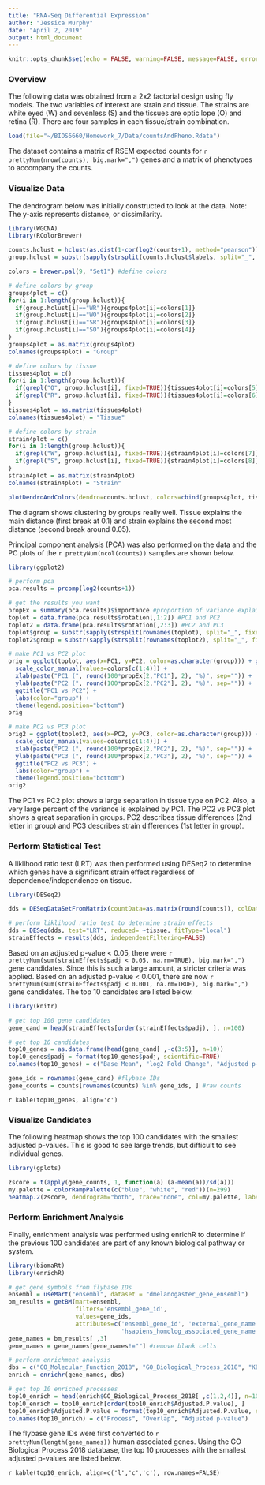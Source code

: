 ---
title: "RNA-Seq Differential Expression"
author: "Jessica Murphy"
date: "April 2, 2019"
output: html_document
---

```{r setup, include=FALSE}
knitr::opts_chunk$set(echo = FALSE, warning=FALSE, message=FALSE, error=FALSE)
```

### Overview

The following data was obtained from a 2x2 factorial design using fly models. The two variables of interest are strain and tissue. The strains are white eyed (W) and sevenless (S) and the tissues are optic lope (O) and retina (R). There are four samples in each tissue/strain combination.

```{r load_file}
load(file="~/BIOS6660/Homework_7/Data/countsAndPheno.Rdata")
```

The dataset contains a matrix of RSEM expected counts for `r prettyNum(nrow(counts), big.mark=",")` genes and a matrix of phenotypes to accompany the counts.

### Visualize Data

The dendrogram below was initially constructed to look at the data. Note: The y-axis represents distance, or dissimilarity.

```{r dendro, results='hide'}
library(WGCNA)
library(RColorBrewer)

counts.hclust = hclust(as.dist(1-cor(log2(counts+1), method="pearson")))
group.hclust = substr(sapply(strsplit(counts.hclust$labels, split="_", fixed=TRUE), "[[", 2), 1, 2)

colors = brewer.pal(9, "Set1") #define colors

# define colors by group
groups4plot = c()
for(i in 1:length(group.hclust)){
  if(group.hclust[i]=="WR"){groups4plot[i]=colors[1]}
  if(group.hclust[i]=="WO"){groups4plot[i]=colors[2]}
  if(group.hclust[i]=="SR"){groups4plot[i]=colors[3]}
  if(group.hclust[i]=="SO"){groups4plot[i]=colors[4]}
}
groups4plot = as.matrix(groups4plot)
colnames(groups4plot) = "Group"

# define colors by tissue
tissues4plot = c()
for(i in 1:length(group.hclust)){
  if(grepl("O", group.hclust[i], fixed=TRUE)){tissues4plot[i]=colors[5]}
  if(grepl("R", group.hclust[i], fixed=TRUE)){tissues4plot[i]=colors[6]}
}
tissues4plot = as.matrix(tissues4plot)
colnames(tissues4plot) = "Tissue"

# define colors by strain
strain4plot = c()
for(i in 1:length(group.hclust)){
  if(grepl("W", group.hclust[i], fixed=TRUE)){strain4plot[i]=colors[7]}
  if(grepl("S", group.hclust[i], fixed=TRUE)){strain4plot[i]=colors[8]}
}
strain4plot = as.matrix(strain4plot)
colnames(strain4plot) = "Strain"

plotDendroAndColors(dendro=counts.hclust, colors=cbind(groups4plot, tissues4plot, strain4plot), main="log2(RSEM counts + 1)", ylab="1 - Pearson Correlation", cex.dendroLabel=0.45)
```

The diagram shows clustering by groups really well. Tissue explains the main distance (first break at 0.1) and strain explains the second most distance (second break around 0.05).

Principal component analysis (PCA) was also performed on the data and the PC plots of the `r prettyNum(ncol(counts))` samples are shown below.

```{r pca, fig.height=5, fig.width=6}
library(ggplot2)

# perform pca
pca.results = prcomp(log2(counts+1))

# get the results you want
propEx = summary(pca.results)$importance #proportion of variance explained
toplot = data.frame(pca.results$rotation[,1:2]) #PC1 and PC2
toplot2 = data.frame(pca.results$rotation[,2:3]) #PC2 and PC3
toplot$group = substr(sapply(strsplit(rownames(toplot), split="_", fixed=TRUE), "[[", 2), 1, 2)
toplot2$group = substr(sapply(strsplit(rownames(toplot2), split="_", fixed=TRUE), "[[", 2), 1, 2)

# make PC1 vs PC2 plot
orig = ggplot(toplot, aes(x=PC1, y=PC2, color=as.character(group))) + geom_point() +
  scale_color_manual(values=colors[c(1:4)]) +
  xlab(paste("PC1 (", round(100*propEx[2,"PC1"], 2), "%)", sep="")) +
  ylab(paste("PC2 (", round(100*propEx[2,"PC2"], 2), "%)", sep="")) +
  ggtitle("PC1 vs PC2") + 
  labs(color="group") +
  theme(legend.position="bottom")
orig

# make PC2 vs PC3 plot
orig2 = ggplot(toplot2, aes(x=PC2, y=PC3, color=as.character(group))) + geom_point() +
  scale_color_manual(values=colors[c(1:4)]) +
  xlab(paste("PC2 (", round(100*propEx[2,"PC2"], 2), "%)", sep="")) +
  ylab(paste("PC3 (", round(100*propEx[2,"PC3"], 2), "%)", sep="")) +
  ggtitle("PC2 vs PC3") + 
  labs(color="group") +
  theme(legend.position="bottom")
orig2
```

The PC1 vs PC2 plot shows a large separation in tissue type on PC2. Also, a very large percent of the variance is explained by PC1. The PC2 vs PC3 plot shows a great separation in groups. PC2 describes tissue differences (2nd letter in group) and PC3 describes strain differences (1st letter in group).

### Perform Statistical Test

A liklihood ratio test (LRT) was then performed using DESeq2 to determine which genes have a significant strain effect regardless of dependence/independence on tissue.

```{r test}
library(DESeq2)

dds = DESeqDataSetFromMatrix(countData=as.matrix(round(counts)), colData=pheno, design = ~strain*tissue)

# perform liklihood ratio test to determine strain effects
dds = DESeq(dds, test="LRT", reduced= ~tissue, fitType="local")
strainEffects = results(dds, independentFiltering=FALSE)
```

Based on an adjusted p-value < 0.05, there were `r prettyNum(sum(strainEffects$padj < 0.05, na.rm=TRUE), big.mark=",")` gene candidates. Since this is such a large amount, a stricter criteria was applied. Based on an adjusted p-value < 0.001, there are now `r prettyNum(sum(strainEffects$padj < 0.001, na.rm=TRUE), big.mark=",")` gene candidates. The top 10 candidates are listed below.

```{r cand}
library(knitr)

# get top 100 gene candidates
gene_cand = head(strainEffects[order(strainEffects$padj), ], n=100)

# get top 10 candidates
top10_genes = as.data.frame(head(gene_cand[ ,-c(3:5)], n=10))
top10_genes$padj = format(top10_genes$padj, scientific=TRUE)
colnames(top10_genes) = c("Base Mean", "log2 Fold Change", "Adjusted p-value")

gene_ids = rownames(gene_cand) #flybase IDs
gene_counts = counts[rownames(counts) %in% gene_ids, ] #raw counts
```

`r kable(top10_genes, align='c')`

### Visualize Candidates

The following heatmap shows the top 100 candidates with the smallest adjusted p-values. This is good to see large trends, but difficult to see individual genes.

```{r heatmap}
library(gplots)

zscore = t(apply(gene_counts, 1, function(a) (a-mean(a))/sd(a)))
my.palette = colorRampPalette(c("blue", "white", "red"))(n=299)
heatmap.2(zscore, dendrogram="both", trace="none", col=my.palette, labRow=FALSE, margins=c(7,5))
```

### Perform Enrichment Analysis

Finally, enrichment analysis was performed using enrichR to determine if the previous 100 candidates are part of any known biological pathway or system. 

```{r enrichment, results='hide'}
library(biomaRt)
library(enrichR)

# get gene symbols from flybase IDs
ensembl = useMart("ensembl", dataset = "dmelanogaster_gene_ensembl")
bm_results = getBM(mart=ensembl, 
                   filters='ensembl_gene_id', 
                   values=gene_ids, 
                   attributes=c('ensembl_gene_id', 'external_gene_name',
                                'hsapiens_homolog_associated_gene_name'))
gene_names = bm_results[ ,3]
gene_names = gene_names[gene_names!=""] #remove blank cells

# perform enrichment analysis
dbs = c("GO_Molecular_Function_2018", "GO_Biological_Process_2018", "KEGG_2016")
enrich = enrichr(gene_names, dbs)

# get top 10 enriched processes
top10_enrich = head(enrich$GO_Biological_Process_2018[ ,c(1,2,4)], n=10)
top10_enrich = top10_enrich[order(top10_enrich$Adjusted.P.value), ]
top10_enrich$Adjusted.P.value = format(top10_enrich$Adjusted.P.value, scientific=TRUE)
colnames(top10_enrich) = c("Process", "Overlap", "Adjusted p-value")
```

The flybase gene IDs were first converted to `r prettyNum(length(gene_names))` human associated genes. Using the GO Biological Process 2018 database, the top 10 processes with the smallest adjusted p-values are listed below.

`r kable(top10_enrich, align=c('l','c','c'), row.names=FALSE)`